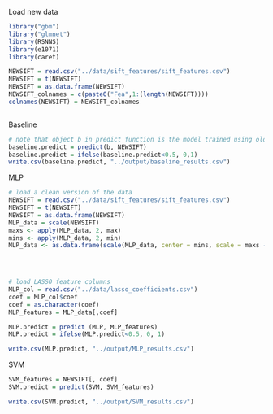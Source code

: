 
Load new data
```{r}
library("gbm")
library("glmnet")
library(RSNNS)
library(e1071)
library(caret)

NEWSIFT = read.csv("../data/sift_features/sift_features.csv")
NEWSIFT = t(NEWSIFT)
NEWSIFT = as.data.frame(NEWSIFT)
NEWSIFT_colnames = c(paste0("Fea",1:(length(NEWSIFT))))
colnames(NEWSIFT) = NEWSIFT_colnames



```


Baseline
```{r}

# note that object b in predict function is the model trained using old sift features.
baseline.predict = predict(b, NEWSIFT)
baseline.predict = ifelse(baseline.predict<0.5, 0,1)
write.csv(baseline.predict, "../output/baseline_results.csv")
```


MLP
```{r}
# load a clean version of the data
NEWSIFT = read.csv("../data/sift_features/sift_features.csv")
NEWSIFT = t(NEWSIFT)
NEWSIFT = as.data.frame(NEWSIFT)
MLP_data = scale(NEWSIFT)
maxs <- apply(MLP_data, 2, max) 
mins <- apply(MLP_data, 2, min)
MLP_data <- as.data.frame(scale(MLP_data, center = mins, scale = maxs - mins))
  



# load LASSO feature columns
MLP_col = read.csv("../data/lasso_coefficients.csv")
coef = MLP_col$coef
coef = as.character(coef)
MLP_features = MLP_data[,coef]

MLP.predict = predict (MLP, MLP_features)
MLP.predict = ifelse(MLP.predict<0.5, 0, 1)

write.csv(MLP.predict, "../output/MLP_results.csv")
```


SVM
```{r}
SVM_features = NEWSIFT[, coef]
SVM.predict = predict(SVM, SVM_features)

write.csv(SVM.predict, "../output/SVM_results.csv")

```

